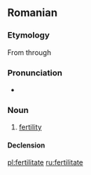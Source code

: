 ==Romanian==

===Etymology===
From {{L.|ro}} {{term|fertilitas|lang=la}} through {{F.|ro}} {{term|fertilité|lang=fr}}

===Pronunciation===
* {{IPA|[fer.ti.li'ta.te]|lang=ro}}

===Noun===
{{ro-noun|gend=f}}

# [[fertility]]

====Declension====
{{ro-noun-inv|gend=f|def=fertilitatea|gd=fertilitătii}}

[[pl:fertilitate]]
[[ru:fertilitate]]